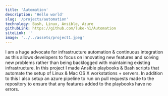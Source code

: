 ```yaml
---
title: 'Automation'
description: 'Hello world' 
slug: '/projects/automation'
technology: Bash, Linux, Ansible, Azure
githubLink: https://github.com/luke-h1/Automation
siteLink: '' 
image: '../../assets/project1.jpeg' 
--- 
```


I am a huge advocate for infrastructure automation & continuous integration as this allows developers to focus on innovating new features and solving new problems rather than being backlogged with maintaining existing infrastructure. In this project I made Ansible playbooks & Bash scripts that automate the setup of Linux & Mac OS X workstations + servers. In addition to this I also setup an azure pipeline to run on pull requests made to the repository to ensure that any features added to the playbooks have no errors.
